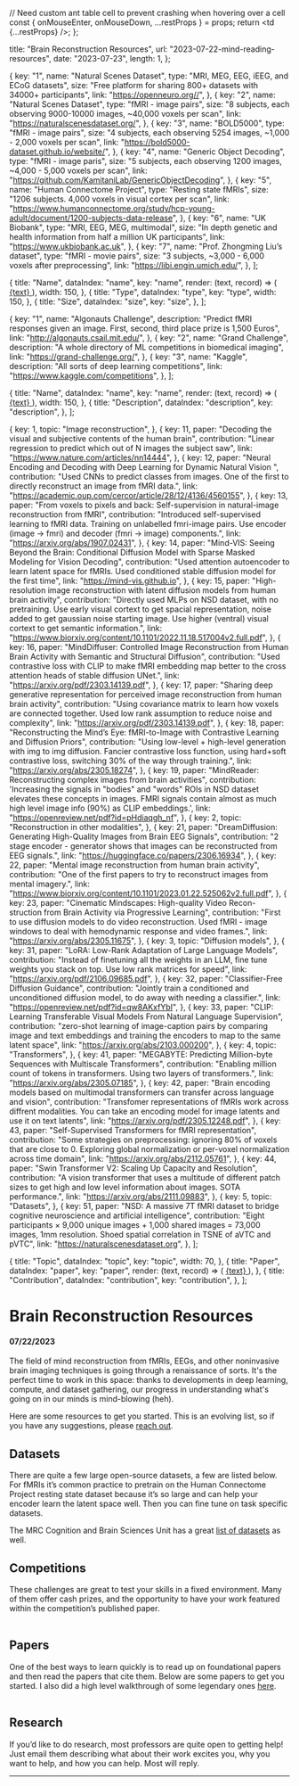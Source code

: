   // Need custom ant table cell to prevent crashing when hovering over a cell
  const { onMouseEnter, onMouseDown, ...restProps } = props;
  return <td {...restProps} />;
};

  title: "Brain Reconstruction Resources",
  url: "2023-07-22-mind-reading-resources",
  date: "2023-07-23",
  length: 1,
};

  {
    key: "1",
    name: "Natural Scenes Dataset",
    type: "MRI, MEG, EEG, iEEG, and ECoG datasets",
    size: "Free platform for sharing 800+ datasets with 34000+ participants",
    link: "https://openneuro.org//",
  },
  {
    key: "2",
    name: "Natural Scenes Dataset",
    type: "fMRI - image pairs",
    size: "8 subjects, each observing 9000-10000 images, ~40,000 voxels per scan",
    link: "https://naturalscenesdataset.org/",
  },
  {
    key: "3",
    name: "BOLD5000",
    type: "fMRI - image pairs",
    size: "4 subjects, each observing 5254 images, ~1,000 - 2,000 voxels per scan",
    link: "https://bold5000-dataset.github.io/website/",
  },
  {
    key: "4",
    name: "Generic Object Decoding",
    type: "fMRI - image paris",
    size: "5 subjects, each observing 1200 images, ~4,000 - 5,000 voxels per scan",
    link: "https://github.com/KamitaniLab/GenericObjectDecoding",
  },
  {
    key: "5",
    name: "Human Connectome Project",
    type: "Resting state fMRIs",
    size: "1206 subjects. 4,000 voxels in visual cortex per scan",
    link: "https://www.humanconnectome.org/study/hcp-young-adult/document/1200-subjects-data-release",
  },
  {
    key: "6",
    name: "UK Biobank",
    type: "MRI, EEG, MEG, multimodal",
    size: "In depth genetic and health information from half a million UK participants",
    link: "https://www.ukbiobank.ac.uk",
  },
  {
    key: "7",
    name: "Prof. Zhongming Liu’s dataset",
    type: "fMRI - movie pairs",
    size: "3 subjects, ~3,000 - 6,000 voxels after preprocessing",
    link: "https://libi.engin.umich.edu/",
  },
];

  {
    title: "Name",
    dataIndex: "name",
    key: "name",
    render: (text, record) => (
      <a href={record.link} target="_blank" rel="noopener noreferrer">
        {text}
      </a>
    ),
    width: 150,
  },
  {
    title: "Type",
    dataIndex: "type",
    key: "type",
    width: 150,
  },
  {
    title: "Size",
    dataIndex: "size",
    key: "size",
  },
];

  {
    key: "1",
    name: "Algonauts Challenge",
    description:
      "Predict fMRI responses given an image. First, second, third place prize is 1,500 Euros",
    link: "http://algonauts.csail.mit.edu/",
  },
  {
    key: "2",
    name: "Grand Challenge",
    description: "A whole directory of ML competitions in biomedical imaging",
    link: "https://grand-challenge.org/",
  },
  {
    key: "3",
    name: "Kaggle",
    description: "All sorts of deep learning competitions",
    link: "https://www.kaggle.com/competitions",
  },
];

  {
    title: "Name",
    dataIndex: "name",
    key: "name",
    render: (text, record) => (
      <a href={record.link} target="_blank" rel="noopener noreferrer">
        {text}
      </a>
    ),
    width: 150,
  },
  {
    title: "Description",
    dataIndex: "description",
    key: "description",
  },
];

  {
    key: 1,
    topic: "Image reconstruction",
  },
  {
    key: 11,
    paper: "Decoding the visual and subjective contents of the human brain",
    contribution:
      "Linear regression to predict which out of N images the subject saw",
    link: "https://www.nature.com/articles/nn14444",
  },
  {
    key: 12,
    paper:
      "Neural Encoding and Decoding with Deep Learning for Dynamic Natural Vision ",
    contribution:
      "Used CNNs to predict classes from images. One of the first to directly reconstruct an image from fMRI data.",
    link: "https://academic.oup.com/cercor/article/28/12/4136/4560155",
  },
  {
    key: 13,
    paper:
      "From voxels to pixels and back: Self-supervision in natural-image reconstruction from fMRI",
    contribution:
      "Introduced self-supervised learning to fMRI data. Training on unlabelled fmri-image pairs. Use encoder (image -> fmri) and decoder (fmri -> image) components.",
    link: "https://arxiv.org/abs/1907.02431",
  },
  {
    key: 14,
    paper:
      "Mind-VIS: Seeing Beyond the Brain: Conditional Diffusion Model with Sparse Masked Modeling for Vision Decoding",
    contribution:
      "Used attention autoencoder to learn latent space for fMRIs. Used conditioned stable diffusion model for the first time",
    link: "https://mind-vis.github.io",
  },
  {
    key: 15,
    paper:
      "High-resolution image reconstruction with latent diffusion models from human brain activity",
    contribution:
      "Directly used MLPs on NSD dataset, with no pretraining. Use early visual cortext to get spacial representation, noise added to get gaussian noise starting image. Use higher (ventral) visual cortext to get semantic information.",
    link: "https://www.biorxiv.org/content/10.1101/2022.11.18.517004v2.full.pdf",
  },
  {
    key: 16,
    paper:
      "MindDiffuser: Controlled Image Reconstruction from Human Brain Activity with Semantic and Structural Diffusion",
    contribution:
      "Used contrastive loss with CLIP to make fMRI embedding map better to the cross attention heads of stable diffusion UNet.",
    link: "https://arxiv.org/pdf/2303.14139.pdf",
  },
  {
    key: 17,
    paper:
      "Sharing deep generative representation for perceived image reconstruction from human brain activity",
    contribution:
      "Using covariance matrix to learn how voxels are connected together. Used low rank assumption to reduce noise and complexity",
    link: "https://arxiv.org/pdf/2303.14139.pdf",
  },
  {
    key: 18,
    paper:
      "Reconstructing the Mind’s Eye: fMRI-to-Image with Contrastive Learning and Diffusion Priors",
    contribution:
      "Using low-level + high-level generation with img to img diffusion. Fancier contrastive loss function, using hard+soft contrastive loss, switching 30% of the way through training.",
    link: "https://arxiv.org/abs/2305.18274",
  },
  {
    key: 19,
    paper: "MindReader: Reconstructing complex images from brain activities",
    contribution:
      'Increasing the signals in "bodies" and "words" ROIs in NSD dataset elevates these concepts in images. FMRI signals contain almost as much high level image info (90%) as CLIP embeddings.',
    link: "https://openreview.net/pdf?id=pHdiaqgh_nf",
  },
  {
    key: 2,
    topic: "Reconstruction in other modalities",
  },
  {
    key: 21,
    paper:
      "DreamDiffusion: Generating High-Quality Images from Brain EEG Signals",
    contribution:
      "2 stage encoder - generator shows that images can be reconstructed from EEG signals.",
    link: "https://huggingface.co/papers/2306.16934",
  },
  {
    key: 22,
    paper: "Mental image reconstruction from human brain activity",
    contribution:
      "One of the first papers to try to reconstruct images from mental imagery.",
    link: "https://www.biorxiv.org/content/10.1101/2023.01.22.525062v2.full.pdf",
  },
  {
    key: 23,
    paper:
      "Cinematic Mindscapes: High-quality Video Recon- struction from Brain Activity via Progressive Learning",
    contribution:
      "First to use diffusion models to do video reconstruction. Used fMRI - image windows to deal with hemodynamic response and video frames.",
    link: "https://arxiv.org/abs/2305.11675",
  },
  {
    key: 3,
    topic: "Diffusion models",
  },
  {
    key: 31,
    paper: "LoRA: Low-Rank Adaptation of Large Language Models",
    contribution:
      "Instead of finetuning all the weights in an LLM, fine tune weights you stack on top. Use low rank matrices for speed",
    link: "https://arxiv.org/pdf/2106.09685.pdf",
  },
  {
    key: 32,
    paper: "Classifier-Free Diffusion Guidance",
    contribution:
      "Jointly train a conditioned and unconditioned diffusion model, to do away with needing a classifier.",
    link: "https://openreview.net/pdf?id=qw8AKxfYbI",
  },
  {
    key: 33,
    paper:
      "CLIP: Learning Transferable Visual Models From Natural Language Supervision",
    contribution:
      "zero-shot learning of image-caption pairs by comparing image and text embeddings and training the encoders to map to the same latent space",
    link: "https://arxiv.org/abs/2103.000200",
  },
  {
    key: 4,
    topic: "Transformers",
  },
  {
    key: 41,
    paper:
      "MEGABYTE: Predicting Million-byte Sequences with Multiscale Transformers",
    contribution:
      "Enabling million count of tokens in transformers. Using two layers of transformers.",
    link: "https://arxiv.org/abs/2305.07185",
  },
  {
    key: 42,
    paper:
      "Brain encoding models based on multimodal transformers can transfer across language and vision",
    contribution:
      "Transfomer representations of fMRIs work across diffrent modalities. You can take an encoding model for image latents and use it on text latents",
    link: "https://arxiv.org/pdf/2305.12248.pdf",
  },
  {
    key: 43,
    paper: "Self-Supervised Transformers for fMRI representation",
    contribution:
      "Some strategies on preprocessing: ignoring 80% of voxels that are close to 0. Exploring global normalization or per-voxel normalization across time domain",
    link: "https://arxiv.org/abs/2112.05761",
  },
  {
    key: 44,
    paper: "Swin Transformer V2: Scaling Up Capacity and Resolution",
    contribution:
      "A vision transformer that uses a multitude of different patch sizes to get high and low level information about images. SOTA performance.",
    link: "https://arxiv.org/abs/2111.09883",
  },
  {
    key: 5,
    topic: "Datasets",
  },
  {
    key: 51,
    paper:
      "NSD: A massive 7T fMRI dataset to bridge cognitive neuroscience and artificial intelligence",
    contribution:
      "Eight participants × 9,000 unique images + 1,000 shared images = 73,000 images, 1mm resolution. Shoed spatial correlation in TSNE of aVTC and pVTC",
    link: "https://naturalscenesdataset.org",
  },
];

  {
    title: "Topic",
    dataIndex: "topic",
    key: "topic",
    width: 70,
  },
  {
    title: "Paper",
    dataIndex: "paper",
    key: "paper",
    render: (text, record) => (
      <a href={record.link} target="_blank" rel="noopener noreferrer">
        {text}
      </a>
    ),
  },
  {
    title: "Contribution",
    dataIndex: "contribution",
    key: "contribution",
  },
];

# Brain Reconstruction Resources

#### 07/22/2023

The field of mind reconstruction from fMRIs, EEGs, and other noninvasive brain imaging techniques is going through a renaissance of sorts. It's the perfect time to work in this space: thanks to developments in deep learning, compute, and dataset gathering, our progress in understanding what's going on in our minds is mind-blowing (heh).

Here are some resources to get you started. This is an evolving list, so if you have any suggestions, please [reach out](mailto:contact@jonathanxu.com).

## Datasets

There are quite a few large open-source datasets, a few are listed below. For fMRIs it’s common practice to pretrain on the Human Connectome Project resting state dataset because it’s so large and can help your encoder learn the latent space well. Then you can fine tune on task specific datasets.

<Table
  dataSource={datasets}
  columns={datasets_columns}
  components={{
    body: { cell: TdCell },
  }}
/>

The MRC Cognition and Brain Sciences Unit has a great [list of datasets](https://imaging.mrc-cbu.cam.ac.uk/methods/OpenDatasets) as well.

## Competitions

These challenges are great to test your skills in a fixed environment. Many of them offer cash prizes, and the opportunity to have your work featured within the competition’s published paper.

<Table
  dataSource={competitions}
  columns={competitions_columns}
  components={{
    body: { cell: TdCell },
  }}
/>

## Papers

One of the best ways to learn quickly is to read up on foundational papers and then read the papers that cite them. Below are some papers to get you started. I also did a high level walkthrough of some legendary ones [here](/blog/2023-07-22-mind-reading).

<div>
  <Table
    dataSource={papers}
    columns={papers_columns}
    components={{
      body: { cell: TdCell },
    }}
  />
</div>

## Research

If you’d like to do research, most professors are quite open to getting help! Just email them describing what about their work excites you, why you want to help, and how you can help. Most will reply.

---
